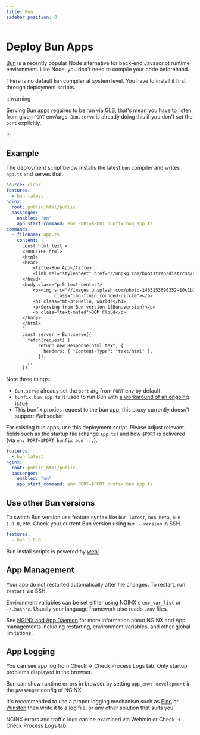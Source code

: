 ```yaml
---
title: Bun
sidebar_position: 8
---
```


# Deploy Bun Apps

[Bun](https://bun.sh) is a recently popular Node alternative for back-end Javascript runtime environment. Like Node, you don't need to compile your code beforehand.

There is no default `bun` compiler at system level. You have to install it first through deployment scripts.

:::warning

Serving Bun apps requires to be run via GLS, that's mean you have to listen from given `PORT` env/args. `Bun.serve` is already doing this if you don't set the `port` explicitly.

:::

## Example

The deployment script below installs the latest `bun` compiler and writes `app.ts` and serves that. 

```yaml title="https://github.com/domcloud/recipes/blob/master/bun.yml"
source: clear
features:
  - bun latest
nginx:
  root: public_html/public
  passenger:
    enabled: "on"
    app_start_command: env PORT=$PORT bunfix bun app.ts
commands:
  - filename: app.ts
    content: |
      const html_text = `
      <!DOCTYPE html>
      <html>
      <head>
          <title>Bun App</title>
          <link rel="stylesheet" href="//unpkg.com/bootstrap/dist/css/bootstrap.min.css">
      </head>
      <body class="p-5 text-center">
          <p><img src="//images.unsplash.com/photo-1465153690352-10c1b29577f8?fit=crop&w=200&h=200" 
                  class="img-fluid rounded-circle"></p>
          <h1 class="mb-3">Hello, world!</h1>
          <p>Serving from Bun version ${Bun.version}</p>
          <p class="text-muted">DOM Cloud</p>
      </body>
      </html>
      `
      const server = Bun.serve({
        fetch(request) {
            return new Response(html_text, {
              headers: { "Content-Type": "text/html" },
            });
        },
      });
```

Note three things:
- `Bun.serve` already set the `port` arg from `PORT` env by default
- `bunfix bun app.ts` is used to run Bun with [a workaround of an ongoing issue](https://github.com/domcloud/proxy-fix)
- This bunfix proxies request to the bun app, this proxy currently doesn't support Websocket 

For existing bun apps, use this deployment script. Please adjust relevant fields such as the startup file (change `app.ts`) and how `$PORT` is delivered (via `env PORT=$PORT bunfix bun ...`).

```yaml title="https://github.com/domcloud/recipes/blob/master/bun-gls.yml"
features:
  - bun latest
nginx:
  root: public_html/public
  passenger:
    enabled: "on"
    app_start_command: env PORT=$PORT bunfix bun app.ts
```

## Use other Bun versions

To switch Bun version use feature syntax like `bun latest`, `bun beta`, `bun 1.0.0`, etc. Check your current Bun version using `bun --version` in SSH.

```yaml
features:
  - bun 1.0.0
```

Bun install scripts is powered by [webi](https://webinstall.dev/bun/). 

## App Management

Your app do not restarted automatically after file changes. To restart, run `restart` via SSH.

Environment variables can be set either using NGINX's `env_var_list` or `~/.bashrc`. Usually your language framework also reads `.env` files.

See [NGINX and App Daemon](../features/nginx.mdx) for more information about NGINX and App managements including restarting, environment variables, and other global limitations.

## App Logging

You can see app log from Check -> Check Process Logs tab. Only startup problems displayed in the browser.

Bun can show runtime errors in browser by setting `app_env: development` in the `passenger` config of NGINX.

It's recommended to use a proper logging mechanism such as [Pino](https://github.com/pinojs/pino) or [Winston](https://github.com/winstonjs/winston) then write it to a log file, or any other solution that suits you.

NGINX errors and traffic logs can be examined via Webmin or Check -> Check Process Logs tab.

